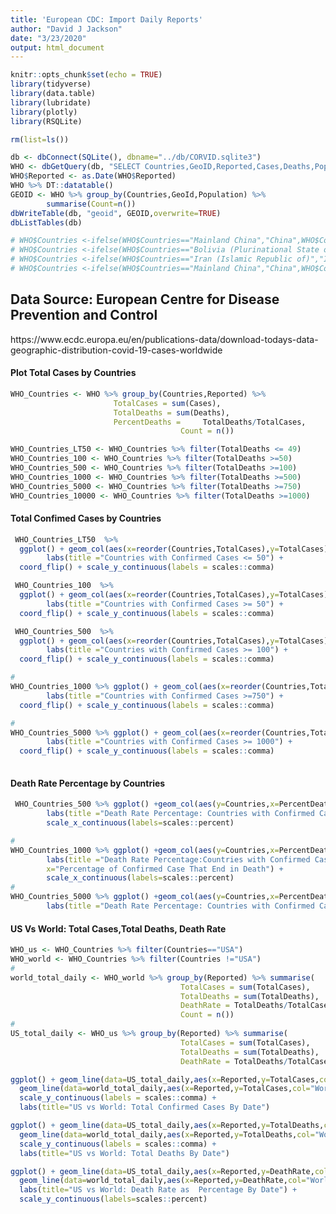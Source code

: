 ```yaml
---
title: 'European CDC: Import Daily Reports'
author: "David J Jackson"
date: "3/23/2020"
output: html_document
---
```


```r
knitr::opts_chunk$set(echo = TRUE)
library(tidyverse)
library(data.table)
library(lubridate)
library(plotly)
library(RSQLite)
```
```r
rm(list=ls())
```
```r
db <- dbConnect(SQLite(), dbname="../db/CORVID.sqlite3")
WHO <- dbGetQuery(db, "SELECT Countries,GeoID,Reported,Cases,Deaths,Population FROM ecdc;")
WHO$Reported <- as.Date(WHO$Reported)
WHO %>% DT::datatable()
GEOID <- WHO %>% group_by(Countries,GeoId,Population) %>% 
        summarise(Count=n())
dbWriteTable(db, "geoid", GEOID,overwrite=TRUE)
dbListTables(db)
```
```r
# WHO$Countries <-ifelse(WHO$Countries=="Mainland China","China",WHO$Countries)
# WHO$Countries <-ifelse(WHO$Countries=="Bolivia (Plurinational State of)","Bolivia",WHO$Countries)
# WHO$Countries <-ifelse(WHO$Countries=="Iran (Islamic Republic of)","Iran",WHO$Countries)
# WHO$Countries <-ifelse(WHO$Countries=="Mainland China","China",WHO$Countries)
```
## Data Source: European Centre for Disease Prevention and Control
https://www.ecdc.europa.eu/en/publications-data/download-todays-data-geographic-distribution-covid-19-cases-worldwide

#### Plot Total Cases by Countries

```r
WHO_Countries <- WHO %>% group_by(Countries,Reported) %>%                                 summarise(
                       TotalCases = sum(Cases),
                       TotalDeaths = sum(Deaths),
                       PercentDeaths =     TotalDeaths/TotalCases,
                                      Count = n())
```

```r
WHO_Countries_LT50 <- WHO_Countries %>% filter(TotalDeaths <= 49)
WHO_Countries_100 <- WHO_Countries %>% filter(TotalDeaths >=50)
WHO_Countries_500 <- WHO_Countries %>% filter(TotalDeaths >=100)
WHO_Countries_1000 <- WHO_Countries %>% filter(TotalDeaths >=500)
WHO_Countries_5000 <- WHO_Countries %>% filter(TotalDeaths >=750)
WHO_Countries_10000 <- WHO_Countries %>% filter(TotalDeaths >=1000)
```
#### Total Confimed  Cases by Countries

```r

 WHO_Countries_LT50  %>%
  ggplot() + geom_col(aes(x=reorder(Countries,TotalCases),y=TotalCases)) +
        labs(title ="Countries with Confirmed Cases <= 50") +
  coord_flip() + scale_y_continuous(labels = scales::comma) 
```
```r
 WHO_Countries_100  %>%
  ggplot() + geom_col(aes(x=reorder(Countries,TotalCases),y=TotalCases)) +
        labs(title ="Countries with Confirmed Cases >= 50") +
  coord_flip() + scale_y_continuous(labels = scales::comma) 
```

```r
 WHO_Countries_500  %>%
  ggplot() + geom_col(aes(x=reorder(Countries,TotalCases),y=TotalCases)) +
        labs(title ="Countries with Confirmed Cases >= 100") +
  coord_flip() + scale_y_continuous(labels = scales::comma) 
```
```r
# 
WHO_Countries_1000 %>% ggplot() + geom_col(aes(x=reorder(Countries,TotalCases),y=TotalCases)) +
        labs(title ="Countries with Confirmed Cases >=750") +
  coord_flip() + scale_y_continuous(labels = scales::comma) 
```
```r
#
WHO_Countries_5000 %>% ggplot() + geom_col(aes(x=reorder(Countries,TotalCases),y=TotalCases)) +
        labs(title ="Countries with Confirmed Cases >= 1000") +
  coord_flip() + scale_y_continuous(labels = scales::comma) 
  
```

#### Death Rate Percentage by Countries 

```r
 WHO_Countries_500 %>% ggplot() +geom_col(aes(y=Countries,x=PercentDeaths)) +
        labs(title ="Death Rate Percentage: Countries with Confirmed Cases > 500",x="Percentage of Confirmed Case That End in Death") +
        scale_x_continuous(labels=scales::percent) 

# 
WHO_Countries_1000 %>% ggplot() +geom_col(aes(y=Countries,x=PercentDeaths)) +
        labs(title ="Death Rate Percentage:Countries with Confirmed Cases > 1000", 
        x="Percentage of Confirmed Case That End in Death") + 
        scale_x_continuous(labels=scales::percent)
#
WHO_Countries_5000 %>% ggplot() +geom_col(aes(y=Countries,x=PercentDeaths)) +
        labs(title ="Death Rate Percentage: Countries with Confirmed Cases > 5000",        x="Percentage of Confirmed Case That End in Death") +              scale_x_continuous(labels=scales::percent)

```

#### US Vs World: Total Cases,Total Deaths, Death Rate

```r
WHO_us <- WHO_Countries %>% filter(Countries=="USA")
WHO_world <- WHO_Countries %>% filter(Countries !="USA")
#
world_total_daily <- WHO_world %>% group_by(Reported) %>% summarise(
                                      TotalCases = sum(TotalCases),
                                      TotalDeaths = sum(TotalDeaths),
                                      DeathRate = TotalDeaths/TotalCases,
                                      Count = n())
#
US_total_daily <- WHO_us %>% group_by(Reported) %>% summarise(
                                      TotalCases = sum(TotalCases),
                                      TotalDeaths = sum(TotalDeaths),
                                      DeathRate = TotalDeaths/TotalCases,Count = n())
```

```r
ggplot() + geom_line(data=US_total_daily,aes(x=Reported,y=TotalCases,col="US")) +
  geom_line(data=world_total_daily,aes(x=Reported,y=TotalCases,col="World")) +
  scale_y_continuous(labels = scales::comma) +
  labs(title="US vs World: Total Confirmed Cases By Date")
```
```r
ggplot() + geom_line(data=US_total_daily,aes(x=Reported,y=TotalDeaths,col="US")) +
  geom_line(data=world_total_daily,aes(x=Reported,y=TotalDeaths,col="World")) +
  scale_y_continuous(labels = scales::comma) + 
  labs(title="US vs World: Total Deaths By Date")
```

```r
ggplot() + geom_line(data=US_total_daily,aes(x=Reported,y=DeathRate,col="US")) +
  geom_line(data=world_total_daily,aes(x=Reported,y=DeathRate,col="World")) +
  labs(title="US vs World: Death Rate as  Percentage By Date") +
  scale_y_continuous(labels=scales::percent)
```
